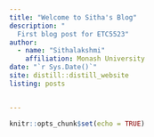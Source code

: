 ```yaml
---
title: "Welcome to Sitha's Blog"
description: "
  First blog post for ETC5523"
author:
  - name: "Sithalakshmi"
    affiliation: Monash University
date: "`r Sys.Date()`"
site: distill::distill_website
listing: posts


---
```


```r
knitr::opts_chunk$set(echo = TRUE)
```
